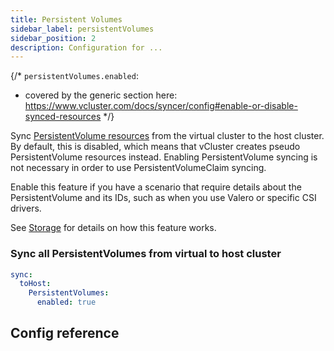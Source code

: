 ```yaml
---
title: Persistent Volumes
sidebar_label: persistentVolumes
sidebar_position: 2
description: Configuration for ...
---
```




{/*
`persistentVolumes.enabled`:
- covered by the generic section here: https://www.vcluster.com/docs/syncer/config#enable-or-disable-synced-resources
*/}

Sync [PersistentVolume resources](https://kubernetes.io/docs/concepts/storage/persistent-volumes/) from the virtual cluster to the host cluster. By default, this is disabled, which means that vCluster creates pseudo PersistentVolume resources instead. Enabling PersistentVolume syncing is not necessary in order to use PersistentVolumeClaim syncing.

Enable this feature if you have a scenario that require details about the PersistentVolume and its IDs, such as when you use Valero or specific CSI drivers.

See [Storage](/architecture/storage.mdx) for details on how this feature works.

### Sync all PersistentVolumes from virtual to host cluster
```YAML
sync:
  toHost:
    PersistentVolumes:
      enabled: true
```



## Config reference

<EnableSwitch/>

